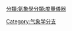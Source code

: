 {{Commonscat|Meteorological equipment}}

[[分類:氣象學|分類:氣象學]][[分類:度量儀器|分類:度量儀器]]
[[Category:气象学分支|Category:气象学分支]]